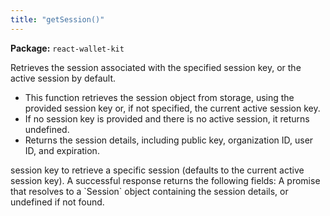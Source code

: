 ```yaml
---
title: "getSession()"
---
```



<p><strong>Package:</strong> <code>react-wallet-kit</code></p>

<H3Bordered text="Overview" />

Retrieves the session associated with the specified session key, or the active session by default.

<ul>
  <li>This function retrieves the session object from storage, using the provided session key or, if not specified, the current active session key.</li>
  <li>If no session key is provided and there is no active session, it returns undefined.</li>
  <li>Returns the session details, including public key, organization ID, user ID, and expiration.</li>
</ul>

<H3Bordered text="Parameters" />

<ParamField body="params" type='object' required={false} path="params" >
  <Expandable title="params details">
    <NestedParam parentKey="params" childKey="sessionKey" type='string' required={false}>
session key to retrieve a specific session (defaults to the current active session key).
</NestedParam>
  </Expandable>
</ParamField>

<H3Bordered text="Response" />
A successful response returns the following fields:

<ResponseField name="returns" type="undefined | Session" required={true}>
  A promise that resolves to a `Session` object containing the session details, or undefined if not found.
</ResponseField>
